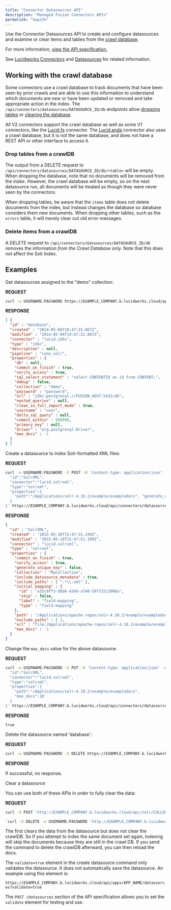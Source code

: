 ```yaml
---
title: "Connector Datasources API"
description: "Managed Fusion Connectors APIs"
permalink: "kwpz3n"
---
```


Use the Connector Datasources API to create and configure datasources and examine or clear items and tables from the [crawl database](https://support.lucidworks.com/hc/en-us/articles/360049671493-What-is-Fusion-CrawlDB-and-what-can-it-be-used-for-).

For more information, [view the API specification.](?open-api=true)

See [Lucidworks Connectors](/fusion-connectors/2/fusion-connectors) and [Datasources](/managed-fusion/5.9/p36ivh/datasources) for related information.

## Working with the crawl database

Some connectors use a crawl database to track documents that have been seen by prior crawls and are able to use this information to understand which documents are new or have been updated or removed and take appropriate action in the index. The `/api/connectors/datasources/DATASOURCE_ID/db` endpoints allow [dropping tables](#drop-tables-from-a-crawldb) or [clearing the database](#delete-items-from-a-crawldb).

All V2 connectors support the crawl database as well as some V1 connectors, like the [Lucid.fs](/fusion-connectors/75/lucid-fs-connector-framework) connector. The [Lucid.anda](/fusion-connectors/57/lucid-anda-connector-framework) connector also uses a crawl database, but it is not the same database, and does not have a REST API or other interface to access it.

### Drop tables from a crawlDB

The output from a DELETE request to `/api/connectors/datasources/DATASOURCE_ID/db/<table>` will be empty. When dropping the database, note that no documents will be removed from the index. However, the crawl database will be empty, so on the next datasource run, all documents will be treated as though they were never seen by the connectors.

When dropping tables, be aware that the `items` table does not delete documents from the index, but instead changes the database so database considers them new documents. When dropping other tables, such as the `errors` table, it will merely clear out old error messages.

### Delete items from a crawlDB

A DELETE request to `/api/connectors/datasources/DATASOURCE_ID/db` removes the information *from the Crawl Database only.* Note that this does not affect the Solr Index.

## Examples

Get datasources assigned to the "demo" collection:

**REQUEST**

```bash
curl -u USERNAME:PASSWORD https://EXAMPLE_COMPANY.b.lucidworks.cloud/api/connectors/datasources?collection=demo

```

**RESPONSE**

```json
[ {
  "id" : "database",
  "created" : "2014-05-04T19:47:22.867Z",
  "modified" : "2014-05-04T19:47:22.867Z",
  "connector" : "lucid.jdbc",
  "type" : "jdbc",
  "description" : null,
  "pipeline" : "conn_solr",
  "properties" : {
    "db" : null,
    "commit_on_finish" : true,
    "verify_access" : true,
    "sql_select_statement" : "select CONTENTID as id from CONTENT;",
    "debug" : false,
    "collection" : "demo",
    "password" : "password",
    "url" : "jdbc:postgresql://FUSION_HOST:5432/db",
    "nested_queries" : null,
    "clean_in_full_import_mode" : true,
    "username" : "user",
    "delta_sql_query" : null,
    "commit_within" : 900000,
    "primary_key" : null,
    "driver" : "org.postgresql.Driver",
    "max_docs" : -1
  }
} ]

```

Create a datasource to index Solr-formatted XML files:

**REQUEST**

```bash
curl -u USERNAME:PASSWORD -X POST -H 'Content-type: application/json' -d '{
  "id":"SolrXML",
  "connector":"lucid.solrxml",
  "type":"solrxml",
  "properties":{
    "path":"/Applications/solr-4.10.2/example/exampledocs", "generate_unique_key":false, "collection":"MyCollection"
  }
}' https://EXAMPLE_COMPANY.b.lucidworks.cloud/api/connectors/datasources

```

**RESPONSE**

```json
{
  "id" : "SolrXML",
  "created" : "2015-05-18T15:47:51.199Z",
  "modified" : "2015-05-18T15:47:51.199Z",
  "connector" : "lucid.solrxml",
  "type" : "solrxml",
  "properties" : {
    "commit_on_finish" : true,
    "verify_access" : true,
    "generate_unique_key" : false,
    "collection" : "MyCollection",
    "include_datasource_metadata" : true,
    "include_paths" : [ ".*\\.xml" ],
    "initial_mapping" : {
      "id" : "a35c9ff3-dbb6-434b-af40-597722c2986a",
      "skip" : false,
      "label" : "field-mapping",
      "type" : "field-mapping"
    },
    "path" : "/Applications/apache-repos/solr-4.10.2/example/exampledocs",
    "exclude_paths" : [ ],
    "url" : "file:/Applications/apache-repos/solr-4.10.2/example/exampledocs/",
    "max_docs" : -1
  }
}

```

Change the `max_docs` value for the above datasource:

**REQUEST**

```bash
curl -u USERNAME:PASSWORD -X PUT -H 'Content-type: application/json' -d '{
  "id":"SolrXML",
  "connector":"lucid.solrxml",
  "type":"solrxml",
  "properties":{
    "path":"/Applications/solr-4.10.2/example/exampledocs",
    "max_docs":10
  }
}' https://EXAMPLE_COMPANY.b.lucidworks.cloud/api/connectors/datasources/SolrXML

```

**RESPONSE**

```
true

```

Delete the datasource named 'database':

**REQUEST**

```bash
curl -u USERNAME:PASSWORD -X DELETE https://EXAMPLE_COMPANY.b.lucidworks.cloud/api/connectors/datasources/database

```

**RESPONSE**

If successful, no response.

Clear a datasource

You can use both of these APIs in order to fully clear the data:

**REQUEST**

```bash
curl -X POST 'http://EXAMPLE_COMPANY.b.lucidworks.cloud/api/solr/COLLECTION_NAME/update?commit=true' -H 'Content-Type: application/json' --data-binary '{"delete":{"query":"_lw_data_source_s:DATASOURCENAME"}}'

`curl -X DELETE -u USERNAME:PASSWORD 'http://EXAMPLE_COMPANY.b.lucidworks.cloud/api/connectors/datasources/DATASOURCENAME/db' `
```

The first clears the data from the datasource but does not clear the crawlDB. So if you attempt to index the same document set again, indexing will skip the documents because they are still in the crawl DB. If you send the command to delete the crawlDB afterward, you can then reload the docs.

<Danger>

The `validate=true` element in the create datasource command only validates the datasource. It does *not* automatically save the datasource. An example using this element is:

`https://EXAMPLE_COMPANY.b.lucidworks.cloud/api/apps/APP_NAME/datasources?validate=true`

The `POST /datasources` section of the API specification allows you to set the `validate` element for testing and use.

</Danger>